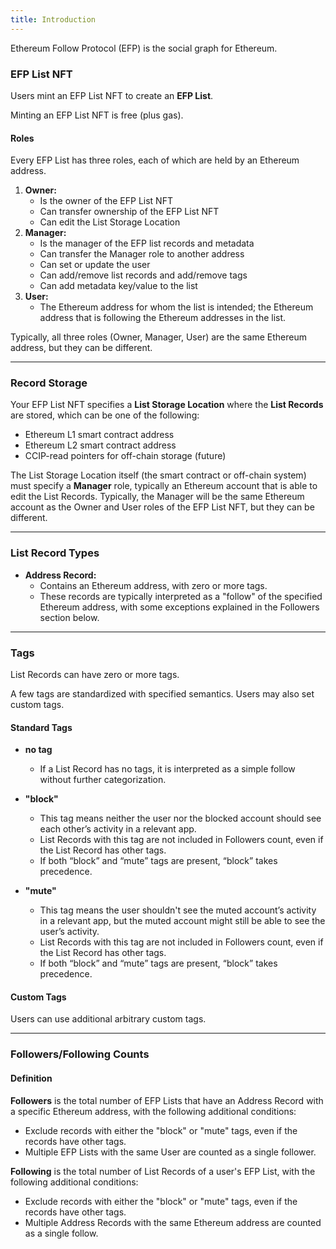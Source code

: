 ```yaml
---
title: Introduction
---
```


Ethereum Follow Protocol (EFP) is the social graph for Ethereum.

### EFP List NFT

Users mint an EFP List NFT to create an **EFP List**.

Minting an EFP List NFT is free (plus gas).

#### Roles

Every EFP List has three roles, each of which are held by an Ethereum address.

1. **Owner:**
   - Is the owner of the EFP List NFT
   - Can transfer ownership of the EFP List NFT
   - Can edit the List Storage Location
2. **Manager:**
   - Is the manager of the EFP list records and metadata
   - Can transfer the Manager role to another address
   - Can set or update the user
   - Can add/remove list records and add/remove tags
   - Can add metadata key/value to the list
3. **User:**
   - The Ethereum address for whom the list is intended; the Ethereum address that is following the Ethereum addresses in the list.

Typically, all three roles (Owner, Manager, User) are the same Ethereum address, but they can be different.

---

### Record Storage

Your EFP List NFT specifies a **List Storage Location** where the **List Records** are stored, which can be one of the following:

- Ethereum L1 smart contract address
- Ethereum L2 smart contract address
- CCIP-read pointers for off-chain storage (future)

The List Storage Location itself (the smart contract or off-chain system) must specify a **Manager** role, typically an Ethereum account that is able to edit the List Records. Typically, the Manager will be the same Ethereum account as the Owner and User roles of the EFP List NFT, but they can be different.

---

### List Record Types

- **Address Record:**
  - Contains an Ethereum address, with zero or more tags.
  - These records are typically interpreted as a "follow" of the specified Ethereum address, with some exceptions explained in the Followers section below.

---

### Tags

List Records can have zero or more tags.

A few tags are standardized with specified semantics. Users may also set custom tags.

#### Standard Tags

- **no tag**

  - If a List Record has no tags, it is interpreted as a simple follow without further categorization.

- **"block"**

  - This tag means neither the user nor the blocked account should see each other’s activity in a relevant app.
  - List Records with this tag are not included in Followers count, even if the List Record has other tags.
  - If both “block” and “mute” tags are present, “block” takes precedence.

- **"mute"**
  - This tag means the user shouldn't see the muted account’s activity in a relevant app, but the muted account might still be able to see the user’s activity.
  - List Records with this tag are not included in Followers count, even if the List Record has other tags.
  - If both “block” and “mute” tags are present, “block” takes precedence.

#### Custom Tags

Users can use additional arbitrary custom tags.

---

### Followers/Following Counts

#### Definition

**Followers** is the total number of EFP Lists that have an Address Record with a specific Ethereum address, with the following additional conditions:

- Exclude records with either the "block" or "mute" tags, even if the records have other tags.
- Multiple EFP Lists with the same User are counted as a single follower.

**Following** is the total number of List Records of a user's EFP List, with the following additional conditions:

- Exclude records with either the "block" or "mute" tags, even if the records have other tags.
- Multiple Address Records with the same Ethereum address are counted as a single follow.
